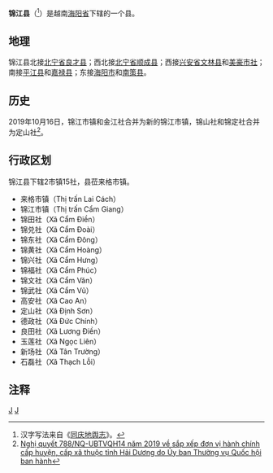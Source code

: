 {{Infobox Settlement
|name                   = 锦江县
|settlement_type        = 县
|official_name          = 
|other_name             = 
|native_name            = {{lang|vi|Huyện Cẩm Giàng}}
|nickname               = 
|motto                  = 
|image_skyline          = Thitranlaicach2.jpg
|imagesize              = 
|image_caption          = 
|image_flag             = 
|flag_size              = 
|image_seal             = 
|seal_size              = 
|image_shield           = 
|shield_size            = 
|image_blank_emblem     = 
|blank_emblem_size      = 
|image_map              = {{Infobox mapframe|frame-width=250|zoom=10}}
|mapsize                = 
|map_caption            = 
|image_map1             = 
|mapsize1               = 
|map_caption1           = 
|pushpin_map            = Vietnam
|pushpin_label_position = bottom
|pushpin_map_caption    = 
|pushpin_map1           = 
|pushpin_label_position1= 
|pushpin_map_caption1   = 
|subdivision_type       = 国家
|subdivision_name       = {{flag|Vietnam}}
|subdivision_type1      = [[越南行政区划|省]]
|subdivision_name1      = [[海阳省|海阳省]]
|subdivision_type2      = 行政区划
|subdivision_name2      = 2市镇15社
|subdivision_type3      = 
|subdivision_name3      = 
|seat_type              = 县莅
|seat                   = {{link-vi|来格市镇|Lai Cách}}
|government_type        = 
|leader_title           = 
|leader_name            = 
|leader_title1          = 
|leader_name1           = 
|established_title      = 
|established_date       = 
|area_magnitude         = 
|unit_pref              = 
|area_footnotes         = 
|area_total_km2         = 108.95
|area_land_km2          = 
|area_water_km2         = 
|area_water_percent     = 
|area_urban_km2         = 
|area_metro_km2         = 
|population_as_of       = 2018年
|population_footnotes   = 
|population_note        = 
|population_total       = 158859
|population_density_km2 = auto
|population_metro             = 
|population_density_metro_km2 = 
|population_urban             = 
|population_density_urban_km2 = 
|timezone               = [[越南标准时间|越南标准时间]]
|utc_offset             = +7
|elevation_footnotes    = 
|elevation_m            = 
|coor_type              = 
|coordinates            = 
|postal_code_type       = 
|postal_code            = 
|area_code              = 
|website                = [http://camgiang.haiduong.gov.vn 锦江县电子信息门户网站]
|footnotes              = 
}}
'''锦江县'''（{{vie|v='''Huyện Cẩm Giàng'''|hn=縣錦江}}<ref>汉字写法来自《[[同庆地舆志|同庆地舆志]]》。</ref>）是越南[[海阳省|海阳省]]下辖的一个县。

==地理==
锦江县北接[[北宁省|北宁省]][[良才县|良才县]]；西北接[[北宁省|北宁省]][[顺成县|顺成县]]；西接[[兴安省_(越南)|兴安省]][[文林县|文林县]]和[[美豪市社|美豪市社]]；南接[[平江县_(越南)|平江县]]和[[嘉禄县|嘉禄县]]；东接[[海阳市_(越南)|海阳市]]和[[南策县|南策县]]。

==历史==
2019年10月16日，锦江市镇和金江社合并为新的锦江市镇，锦山社和锦定社合并为定山社<ref>[https://thuvienphapluat.vn/van-ban/Bo-may-hanh-chinh/Nghi-quyet-788-NQ-UBTVQH14-2019-sap-xep-don-vi-hanh-chinh-cap-huyen-cap-xa-tinh-Hai-Duong-429702.aspx Nghị quyết 788/NQ-UBTVQH14 năm 2019 về sắp xếp đơn vị hành chính cấp huyện, cấp xã thuộc tỉnh Hải Dương do Ủy ban Thường vụ Quốc hội ban hành]</ref>。

==行政区划==
锦江县下辖2市镇15社，县莅来格市镇。
*来格市镇（Thị trấn Lai Cách）
*锦江市镇（Thị trấn Cẩm Giang）
*锦田社（Xã Cẩm Điền）
*锦兑社（Xã Cẩm Đoài）
*锦东社（Xã Cẩm Đông）
*锦黄社（Xã Cẩm Hoàng）
*锦兴社（Xã Cẩm Hưng）
*锦福社（Xã Cẩm Phúc）
*锦文社（Xã Cẩm Văn）
*锦武社（Xã Cẩm Vũ）
*高安社（Xã Cao An）
*定山社（Xã Định Sơn）
*德政社（Xã Đức Chính）
*良田社（Xã Lương Điền）
*玉莲社（Xã Ngọc Liên）
*新场社（Xã Tân Trường）
*石磊社（Xã Thạch Lỗi）

==注释==
{{reflist}}

{{海阳省行政区划}}
{{越南红河三角洲之县市镇区域划分}}

[[Category:越南县份|J]]
[[Category:海阳省|J]]